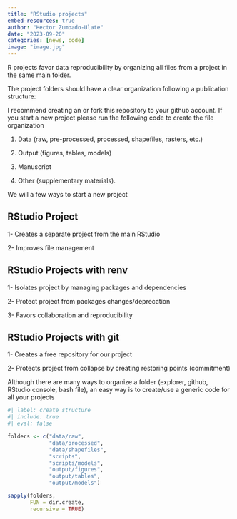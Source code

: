 ```yaml
---
title: "RStudio projects"
embed-resources: true
author: "Hector Zumbado-Ulate"
date: "2023-09-20" 
categories: [news, code]
image: "image.jpg"
---
```


R projects favor data reproducibility by organizing all files from a project in the same main folder.

The project folders should have a clear organization following a publication structure:

I recommend creating an or fork this repository to your github account. If you start a new project please run the following code to create the file organization

1.  Data (raw, pre-processed, processed, shapefiles, rasters, etc.)

2.  Output (figures, tables, models)

3.  Manuscript

4.  Other (supplementary materials).

We will a few ways to start a new project

::: panel-tabset
## RStudio Project

1- Creates a separate project from the main RStudio

2- Improves file management

## RStudio Projects with renv

1- Isolates project by managing packages and dependencies

2- Protect project from packages changes/deprecation

3- Favors collaboration and reproducibility

## RStudio Projects with git

1- Creates a free repository for our project

2- Protects project from collapse by creating restoring points (commitment)
:::

Although there are many ways to organize a folder (explorer, github, RStudio console, bash file), an easy way is to create/use a generic code for all your projects

```r
#| label: create structure
#| include: true
#| eval: false

folders <- c("data/raw",
             "data/processed",
             "data/shapefiles",
             "scripts",
             "scripts/models",
             "output/figures",
             "output/tables",
             "output/models")

sapply(folders,
       FUN = dir.create,
       recursive = TRUE)
```

